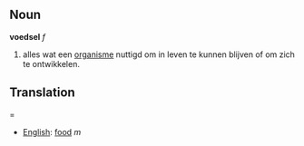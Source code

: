 ==Noun==
'''voedsel''' ''f''
# alles wat een [[organisme]] nuttigd om in leven te kunnen blijven of om zich te ontwikkelen.

==Translation===
*[[English]]: [[food]] ''m''